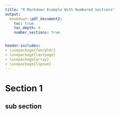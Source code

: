 ```yaml
---
title: "R Markdown Example With Numbered Sections"
output:
  bookdown::pdf_document2:  
    toc: true
    toc_depth: 4
    number_sections: true


header-includes:
- \usepackage{fancyhdr}
- \usepackage{lastpage}
- \usepackage{array}
- \usepackage{lipsum}
---
```



\fancypagestyle{tableHeader}{
    
    \fancyhf{}
    
    \setlength\headheight{90pt}

\fancyhead[C]{
\centering{
\begin{minipage}{1.1\textwidth}
  \renewcommand{\arraystretch}{2}
    \begin{tabular}{|>{\centering\arraybackslash}m{0.2\textwidth}|>{\centering\arraybackslash}m{0.2\textwidth}|>{\centering\arraybackslash}m{0.2\textwidth}|>{\centering\arraybackslash}m{0.2\textwidth}|}
      \hline
      \multicolumn{4}{|c|}{\textbf{\LARGE{Title}}} \\ 
      \hline
      \textbf{\Large{Field 1:}}  & \textbf{\Large{Field 2:}}  & \textbf{\Large{Date:}}  & \textbf{\Large{Page:}}\\
      \textbf{\Large{Information}}  & \textbf{\Large{Information}}  & \textbf{\Large{`r Sys.Date()`}}  & \textbf{\Large{{\thepage} of \pageref{LastPage}}}\\ 
      \hline
     \end{tabular}
  \end{minipage}
  }}
}

\renewcommand{\headrulewidth}{0pt}

\thispagestyle{tableHeader}

\pagestyle{tableHeader}






# Section 1

\lipsum[3]

## sub section 


\newpage

\lipsum[2]



